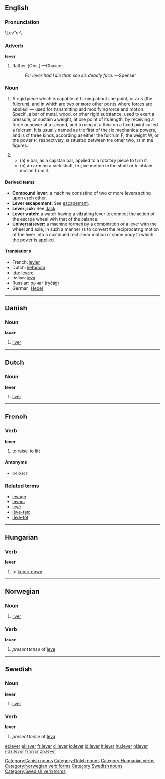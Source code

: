 ==English==

===Pronunciation===
\Lev"er\

===Adverb===
'''lever'''

#Rather. [Obs.] &mdash;Chaucer.
#:''For lever had I die than see his deadly face.'' &mdash;Spenser

===Noun===
{{en-noun-reg}}

#{{Mechanics}} A rigid piece which is capable of turning about one point, or axis (the fulcrum), and in which are two or more other points where forces are applied; &mdash; used for transmitting and modifying force and motion. Specif., a  bar of metal, wood, or other rigid substance, used to exert a pressure, or sustain a weight, at one point of its length, by receiving a force or power at a second, and turning at a third on a fixed point called a fulcrum. It is usually named as the first of the six mechanical powers, and is of three kinds, according as either the fulcrum F, the weight W, or the power P, respectively, is situated between the other two, as in the figures.
#{{Mechanics}}
#*(a) A bar, as a capstan bar, applied to a rotatory piece to turn it.
#*(b) An arm on a rock shaft, to give motion to the shaft or to obtain motion from it.

====Derived terms====
*'''Compound lever:''' a machine consisting of two or more levers acting upon each other.
*'''Lever escapement:''' See [[escapement]].
*'''Lever jack:''' See [[Jack]]
*'''Lever watch:''' a watch having a vibrating lever to connect the action of the escape wheel with that of the balance.
*'''Universal lever:''' a machine formed by a combination of a lever with the wheel and axle, in such a manner as to convert the reciprocating motion of the lever into a continued rectilinear motion of some body to which the power is applied.

====Translations====

*French: [[levier]] {{m}}
*Dutch: [[hefboom]] {{m}}
*[[Ido]]: [[levero]]
*Italian: [[leva]] {{f}}
*Russian: [[рычаг]] (ryčág) {{m}}
*German: [[Hebel]] {{m}}


----

==Danish==

===Noun===
'''lever'''

#[[liver]]

[[Category:Danish nouns]]


----

==Dutch==

===Noun===
'''lever'''

#[[liver]]

[[Category:Dutch nouns]]


----

==French==
===Verb===
'''lever'''

# to [[raise]], to [[lift]]

====Antonyms====
*[[baisser]]

===Related terms===
*[[levage]]
*[[levant]]
*[[levé]]
*[[lève-tard]]
*[[lève-tôt]]


----

==Hungarian==

===Verb===
'''lever'''

#to [[knock down]]

[[Category:Hungarian verbs]]


----

==Norwegian==
===Noun===
{{no-noun-m2}}
#[[liver]]
===Verb===
[[Category:Norwegian verb forms]]
'''lever'''
#''present tense'' of [[leve]]


----

==Swedish==
{{sv-noun|gender=Common|lever|levern|levrar|levrarna|levers|leverns|levrars|levrarnas}}
===Noun===
'''lever''' 

#[[liver]]

===Verb===
'''lever'''

#''present tense'' of [[leva]]

[[Category:Swedish nouns]]
[[Category:Swedish verb forms]]

[[et:lever]]
[[el:lever]]
[[fr:lever]]
[[gl:lever]]
[[io:lever]]
[[id:lever]]
[[it:lever]]
[[hu:lever]]
[[nl:lever]]
[[nds:lever]]
[[fi:lever]]
[[zh:lever]]